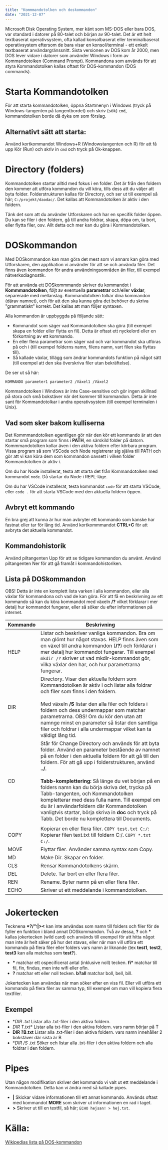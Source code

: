 ```yaml
---
title: "Kommmandotolken och doskommandon"
date: "2021-12-07"
---
```


Microsoft Disk Operating System, mer känt som MS-DOS eller bara DOS, var standard i datorer på 80-talet och början av 90-talet. Det är ett helt textbaserat operativsystem, ofta kallad konsolbaserat eller terminalbaserat operativsystem eftersom de bara visar en konsol/terminal - ett enkelt textbaserat användargränssnitt. Sista versionen av DOS kom år 2000, men DOS lever vidare i datorer som använder Windows i form av Kommandotolken (Command Prompt). Kommandona som används för att styra Kommandotolken kallas oftast för DOS-kommandon (DOS commands).

# Starta Kommandotolken

För att starta kommandotolken, öppna Startmenyn i Windows (tryck på Windows-tangenten på tangentbordet) och skriv (sök) `cmd`, kommandotolken borde då dyka om som förslag.

## Alternativt sätt att starta:

Använd kortkommandot Windows+R (Windowstangenten och R) för att få upp Kör (Run) och skriv in `cmd` och tryck på Ok-knappen.

# Directory (folders)

Kommandotolken startar alltid med fokus i en folder. Det är från den foldern den kommer att utföra kommandon du vill köra, tills dess att du väljer att byta folder. Folderstrukturen kallas för Directory, och ser ut till exempel så här; `C:/projekt/daodac/`. Det kallas att Kommandotolken är aktiv i den foldern.

Tänk det som att du använder Utforskaren och har en specifik folder öppen. Du kan se filer i den foldern, gå till andra foldrar, skapa, döpa om, ta bort, eller flytta filer, osv. Allt detta och mer kan du göra i Kommandotolken.

# DOSkommandon

Med DOSkommandon kan man göra det mest som vi annars kan göra med Utforskaren, den applikation vi använder för att se och använda filer. Det finns även kommandon för andra användningsområden än filer, till exempel nätverksdiagnostik.

För att använda ett DOSkommmando skriver du kommandot i **Kommmandotolken**, följt av eventuella **parametrar** och/eller **växlar**, separerade med mellanslag. Kommandotolken tolkar dina kommandon (därav namnet), och för att den ska kunna göra det behöver du skriva "grammatiskt" korrekt. Det kallas att man följer syntaxen.

Alla kommandon är uppbyggda på följande sätt:

- Kommandot som säger vad Kommandotolken ska göra (till exempel skapa en folder eller flytta en fil). Detta är oftast ett nyckelord eller en förkortning av ett kommando.
- En eller flera parametrar som säger vad och var kommandot ska utföras på och i (till exempel folderns namn, filens namn, vart filen ska flyttas till).
- Så kallade växlar, tillägg som ändrar kommandots funktion på något sätt (till exempel att den ska överskriva filer utan bekräftelse).

De ser ut så här:

```
KOMMANDO parameter1 parameter2 /Växel1 /Växel2
```

<Notice>

Kommandotolken i Windows är inte Case-sensitive och gör ingen skillnad på stora och små bokstäver när det kommer till kommandon. Detta är inte sant för Kommandotolkar i andra operativsystem (till exempel terminalen i Unix).

</Notice>


## Vad som sker bakom kulliserna

Det Kommmandotolken egentligen gör när den kör ett kommando är att den startar små program som finns i **PATH**, en särskild folder på datorn. Kommmandotolken kollar även i den aktiva foldern efter körbara program. Vissa program så som VSCode och Node registrerar sig själva till PATH och gör att vi kan köra dem som kommandon oavsett i vilken folder Kommandotolken är aktiv i.

<Notice half="true">

Om du har Node installerat, testa att starta det från Kommandotolken med kommandot `node`. Då startar du Node i REPL-läge.

Om du har VSCode installerat, testa kommandot `code` för att starta VSCode, eller `code .` för att starta VSCode med den aktuella foldern öppen.

</Notice>

## Avbryt ett kommando

En bra grej att kunna är hur man avbryter ett kommando som kanske har fastnat eller tar för lång tid. Använd kortkommmandot **CTRL+C** för att avbryta det aktuella kommandot.

## Kommandohistorik

Använd piltangenten Upp för att se tidigare kommandon du använt. Använd piltangenten Ner för att gå framåt i kommandohistoriken.

## Lista på DOSkommandon

OBS! Detta är inte en komplett lista varken i alla kommandon, eller alla växlar för kommandona och vad de kan göra. För att få en beskrivning av ett kommando så kan du köra kommandot med växeln **/?** vilket förklarar i mer detalj hur kommandot fungerar, eller så söker du efter informationen på internet.

| Kommando | Beskrivning                                                                                                                                                                                                                                                                                                                                                                                                                                                                                                                                                                    |
| -------- | ------------------------------------------------------------------------------------------------------------------------------------------------------------------------------------------------------------------------------------------------------------------------------------------------------------------------------------------------------------------------------------------------------------------------------------------------------------------------------------------------------------------------------------------------------------------------------ |
| HELP     | Listar och beskriver vanliga kommandon. Bra om man glömt hur något stavas. HELP finns även som en växel till andra kommandon (**/?**) och förklarar i mer detalj hur kommandot fungerar. Till exempel `mkdir /?` skriver ut vad mkdir-kommandot gör, vilka växlar den har, och hur parametrarna fungerar.                                                                                                                                                                                                                                                                      |
| DIR      | Directory. Visar den aktuella foldern som Kommandotolken är aktiv i och listar alla foldrar och filer som finns i den foldern.<br/><br/>Med växeln **/S** listar den alla filer och folders i foldern och dess undermappar som matchar parametrarna. OBS! Om du kör den utan att namnge minst en parameter så listar den samtliga filer och foldrar i alla undermappar vilket kan ta väldigt lång tid.                                                                                                                                                                         |
| CD       | Står för Change Directory och används för att byta folder. Använd en parameter bestående av namnet på en folder i den aktuella foldern för att gå till den foldern. För att gå upp i folderstrukturen, använd **../**. <br/><br/>**Tabb-komplettering:** Så länge du vet början på en folders namn kan du börja skriva det, trycka på Tabb-tangenten, och Kommandotolken kompletterar med dess fulla namn.  Till exempel om du är i användarfoldern där Kommandotolken vanligtvis startar, börja skriva in **doc** och tryck på Tabb. Det borde nu komplettera till Documents. |
|          |                                                                                                                                                                                                                                                                                                                                                                                                                                                                                                                                                                                |
| COPY     | Kopierar en eller flera filer.  `COPY test.txt C:/`: Kopierar filen text.txt till foldern C:/.  `COPY *.txt C:/`.                                                                                                                                                                                                                                                                                                                                                                                                                                                              |
| MOVE     | Flyttar filer. Använder samma syntax som Copy.                                                                                                                                                                                                                                                                                                                                                                                                                                                                                                                                 |
| MD       | Make Dir. Skapar en folder.                                                                                                                                                                                                                                                                                                                                                                                                                                                                                                                                                    |
| CLS      | Rensar Kommandotolkens skärm.                                                                                                                                                                                                                                                                                                                                                                                                                                                                                                                                                  |
| DEL      | Delete. Tar bort en eller flera filer.                                                                                                                                                                                                                                                                                                                                                                                                                                                                                                                                         |
| REN      | Rename. Byter namn på en eller flera filer.                                                                                                                                                                                                                                                                                                                                                                                                                                                                                                                                    |
| ECHO     | Skriver ut ett meddelande i kommandotolken.                                                                                                                                                                                                                                                                                                                                                                                                                                                                                                                                    |

# Jokertecken

Tecknena __\*?\/”:|><__ kan inte användas som namn till folders och filer för de fyller en funktion i bland annat DOSkommandon. Två av dessa, **?** och __\*__ kallas jokertecken (wild card) och används till exempel för att hitta något man inte är helt säker på hur det stavas, eller när man vill utföra ett kommando på flera filer eller folders vars namn är liknande (tex **test1**, **test2**, **test3** kan alla matchas som **test?**).

- __*__ matchar ett ospecificerat antal (inklusive noll) tecken. **fi\*** matchar till fil, fin, findus, men inte wifi eller ofin.
- **?** matchar ett eller noll tecken. **b?all** matchar boll, bell, bill.

Jokertecken kan användas när man söker efter en viss fil. Eller vill utföra ett kommando på flera filer av samma typ, till exempel om man vill kopiera flera textfiler.

## Exempel

- **DIR *.txt** Listar alla .txt-filer i den aktiva foldern.
- **DIR T*.txt** Listar alla txt-filer i den aktiva foldern. vars namn börjar på T
- **DIR ?B.txt** Listar alla .txt-filer i den aktiva foldern. vars namn innehåller 2 bokstäver där sista är B
- **DIR /S *.txt** Söker och listar alla .txt-filer i den aktiva foldern och alla foldrar i den foldern.

# Pipes
Utan någon modifikation skriver det kommando vi valt ut ett meddelande i Kommandotolken. Detta kan vi ändra med så kallade pipes.

- **|** Skickar vidare informationen till ett annat kommando. Används oftast med kommandot **MORE** som skriver ut informationen en rad i taget.
- **>** Skriver ut till en textfil, så här; `ECHO hejsan! > hej.txt`.

# Källa:

[Wikipedias lista på DOS-kommandon](https://en.wikipedia.org/wiki/List_of_DOS_commands)

